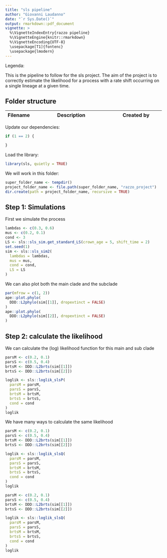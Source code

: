 ```yaml
---
title: "sls pipeline"
author: "Giovanni Laudanno"
date: "`r Sys.Date()`"
output: rmarkdown::pdf_document
vignette: >
  %\VignetteIndexEntry{razzo pipeline}
  %\VignetteEngine{knitr::rmarkdown}
  %\VignetteEncoding{UTF-8}
  \usepackage[T1]{fontenc}
  \usepackage{lmodern}
---
```


Legenda:

This is the pipeline to follow for the sls project. 
The aim of the project is to correctly estimate the likelihood for a process with a rate shift occurring on a single lineage at a given time.

## Folder structure


Filename|Description|Created by
-------------|---------------------------------------|--------------------------

Update our dependencies:

```r
if (1 == 2) {

}
```

Load the library:

```r
library(sls, quietly = TRUE)
```

We will work in this folder:

```r
super_folder_name <- tempdir()
project_folder_name <- file.path(super_folder_name, "razzo_project") 
dir.create(path = project_folder_name, recursive = TRUE)
```

## Step 1: Simulations

First we simulate the process

```r
lambdas <- c(0.3, 0.6)
mus <- c(0.2, 0.1)
cond <- 3
LS <- sls::sls_sim.get_standard_LS(crown_age = 5, shift_time = 2)
set.seed(1)
sim <- sls::sls_sim2(
  lambdas = lambdas, 
  mus = mus, 
  cond = cond,
  LS = LS
)
```

We can also plot both the main clade and the subclade

```r
par(mfrow = c(1, 2))
ape::plot.phylo(
  DDD::L2phylo(sim[[1]], dropextinct = FALSE)
)
ape::plot.phylo(
  DDD::L2phylo(sim[[2]], dropextinct = FALSE)
)
```

## Step 2: calculate the likelihood

We can calculate the (log) likelihood function for this main and sub clade

```r
parsM <- c(0.2, 0.1)
parsS <- c(0.5, 0.4)
brtsM <- DDD::L2brts(sim[[1]])
brtsS <- DDD::L2brts(sim[[2]])

loglik <- sls::loglik_slsP(
  parsM = parsM, 
  parsS = parsS, 
  brtsM = brtsM, 
  brtsS = brtsS, 
  cond = cond
)
loglik
```

We have many ways to calculate the same likelihood

```r
parsM <- c(0.2, 0.1)
parsS <- c(0.5, 0.4)
brtsM <- DDD::L2brts(sim[[1]])
brtsS <- DDD::L2brts(sim[[2]])

loglik <- sls::loglik_slsQ(
  parsM = parsM, 
  parsS = parsS, 
  brtsM = brtsM, 
  brtsS = brtsS, 
  cond = cond
)
loglik
```


```r
parsM <- c(0.2, 0.1)
parsS <- c(0.5, 0.4)
brtsM <- DDD::L2brts(sim[[1]])
brtsS <- DDD::L2brts(sim[[2]])

loglik <- sls::loglik_slsQ(
  parsM = parsM, 
  parsS = parsS, 
  brtsM = brtsM, 
  brtsS = brtsS, 
  cond = cond
)
loglik
```
